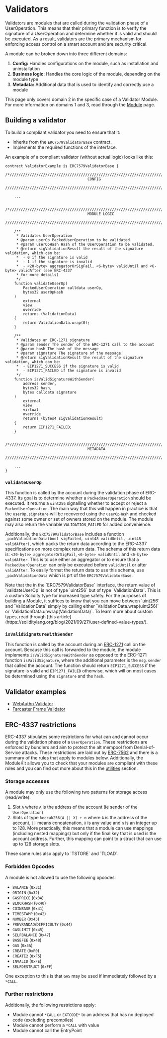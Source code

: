 
# Validators

Validators are modules that are called during the validation phase of a UserOperation. This means that their primary function is to verify the signature of a UserOperation and determine whether it is valid and should be executed. As a result, validators are the primary mechanism for enforcing access control on a smart account and are security critical.

A module can be broken down into three different domains:

1. **Config:** Handles configurations on the module, such as installation and uninstallation
2. **Business logic:** Handles the core logic of the module, depending on the module type
3. **Metadata:** Additional data that is used to identify and correctly use a module

This page only covers domain 2 in the specific case of a Validator Module. For more information on domains 1 and 3, read through the [Module](./module.mdx) page.

## Building a validator

To build a compliant validator you need to ensure that it:

- Inherits from the `ERC7579ValidatorBase` contract.
- Implements the required functions of the interface.

An example of a compliant validator (without actual logic) looks like this:

```solidity
contract ValidatorExample is ERC7579ValidatorBase {
    /*//////////////////////////////////////////////////////////////////////////
                                     CONFIG
    //////////////////////////////////////////////////////////////////////////*/

    ...

    /*//////////////////////////////////////////////////////////////////////////
                                     MODULE LOGIC
    //////////////////////////////////////////////////////////////////////////*/

    /**
     * Validates UserOperation
     * @param userOp PackedUserOperation to be validated.
     * @param userOpHash Hash of the UserOperation to be validated.
     * @return sigValidationResult the result of the signature validation, which can be:
     *  - 0 if the signature is valid
     *  - 1 if the signature is invalid
     *  - <20-byte> aggregatorOrSigFail, <6-byte> validUntil and <6-byte> validAfter (see ERC-4337
     * for more details)
     */
    function validateUserOp(
        PackedUserOperation calldata userOp,
        bytes32 userOpHash
    )
        external
        view
        override
        returns (ValidationData)
    {
        return ValidationData.wrap(0);
    }

    /**
     * Validates an ERC-1271 signature
     * @param sender The sender of the ERC-1271 call to the account
     * @param hash The hash of the message
     * @param signature The signature of the message
     * @return sigValidationResult the result of the signature validation, which can be:
     *  - EIP1271_SUCCESS if the signature is valid
     *  - EIP1271_FAILED if the signature is invalid
     */
    function isValidSignatureWithSender(
        address sender,
        bytes32 hash,
        bytes calldata signature
    )
        external
        view
        virtual
        override
        returns (bytes4 sigValidationResult)
    {
        return EIP1271_FAILED;
    }

    /*//////////////////////////////////////////////////////////////////////////
                                     METADATA
    //////////////////////////////////////////////////////////////////////////*/

    ...
}
```

### `validateUserOp`

This function is called by the account during the validation phase of ERC-4337. Its goal is to determine whether a `PackedUserOperation` should be executed. It returns a `uint256` signalling whether to accept or reject a `PackedUserOperation`. The main way that this will happen in practice is that the `userOp.signature` will be recovered using the `userOpHash` and checked against some owner or set of owners stored on the module. The module may also return the variable `VALIDATION_FAILED` for added convenience.

Additionally, the `ERC7579ValidatorBase` includes a function `_packValidationData(bool sigFailed, uint48 validUntil, uint48 validAfter)`, which packs the return data according to the ERC-4337 specifications on more complex return data. The schema of this return data is: `<20-byte> aggregatorOrSigFail`, `<6-byte> validUntil` and `<6-byte> validAfter`. This is to use either an aggregator or to ensure that a `PackedUserOperation` can only be executed before `validUntil` or after `validAfter`. To easily format the return data to use this schema, use `_packValidationData` which is prt of the `ERC7579ValidatorBase`.

<Callout type="info">
  Note that the in the `ERC7579ValidatorBase` interface, the return value of
  `validateUserOp` is not of type `uint256` but of type `ValidationData`. This
  is a custom Solidity type for increased type safety. For the purposes of
  building a Module, it suffices to know that you can move between `uint256` and
  `ValidationData` simply by calling either `ValidationData.wrap(uint256)` or
  `ValidationData.unwrap(ValidationData)`. To learn more about custom types,
  read through [this
  article](https://soliditylang.org/blog/2021/09/27/user-defined-value-types/).
</Callout>

### `isValidSignatureWithSender`

This function is called by the account during an [ERC-1271](https://eips.ethereum.org/EIPS/eip-1271) call on the account. Because this call is forwarded to the module, the module implements `isValidSignatureWithSender` as opposed to the ERC-1271 function `isValidSignature`, where the additional parameter is the `msg.sender` that called the account. The function should return `EIP1271_SUCCESS` if the signature is valid and `EIP1271_FAILED` otherwise, which will on most cases be determined using the `signature` and the `hash`.

## Validator examples

- [WebAuthn Validator](https://github.com/rhinestonewtf/modulekit/tree/main/examples/src/WebauthnValidator/WebauthnValidator.sol)
- [Farcaster Frame Validator](https://github.com/kopy-kat/frame-validator/blob/main/src/FrameValidator.sol)

## ERC-4337 restrictions

ERC-4337 stipulates some restrictions for what can and cannot occur during the validation phase of a `UserOperation`. These restrictions are enforced by bundlers and aim to protect the alt mempool from Denial-of-Service attacks. These restrictions are laid out by [ERC-7562](https://github.com/eth-infinitism/account-abstraction/blob/develop/erc/ERCS/erc-7562.md) and there is a summary of the rules that apply to modules below. Additionally, the ModuleKit allows you to check that your modules are compliant with these rules and you can find out more about this in the [utilities](../test/utilities.mdx) section.

### Storage accesses

A module may only use the following two patterns for storage access (read/write):

1. Slot `A` where `A` is the address of the account (ie sender of the `UserOperation`)
2. Slots of type `keccak256(A || X) + n` where `A` is the address of the account, `||` means concatenation, `X` is any value and `n` is an integer up to 128. More practically, this means that a module can use mappings (including nested mappings) but only if the final key that is used is the account address. Further, this mapping can point to a struct that can use up to 128 storage slots.

<Callout type="info">
  These same rules also apply to `TSTORE` and `TLOAD`.
</Callout>

### Forbidden Opcodes

A module is not allowed to use the following opcodes:

- `BALANCE` (`0x31`)
- `ORIGIN` (`0x32`)
- `GASPRICE` (`0x3A`)
- `BLOCKHASH` (`0x40`)
- `COINBASE` (`0x41`)
- `TIMESTAMP` (`0x42`)
- `NUMBER` (`0x43`)
- `PREVRANDAO`/`DIFFICULTY` (`0x44`)
- `GASLIMIT` (`0x45`)
- `SELFBALANCE` (`0x47`)
- `BASEFEE` (`0x48`)
- `GAS` (`0x5A`)
- `CREATE` (`0xF0`)
- `CREATE2` (`0xF5`)
- `INVALID` (`0xFE`)
- `SELFDESTRUCT` (`0xFF`)

One exception to this is that `GAS` may be used if immediately followed by a `*CALL`.

### Further restrictions

Additionally, the following restrictions apply:

- Module cannot `*CALL` or `EXTCODE*` to an address that has no deployed code (excluding precompiles)
- Module cannot perform a `*CALL` with value
- Module cannot call the EntryPoint
